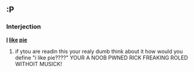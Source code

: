 ==:P==

===Interjection===
'''[[I]] [[like]] [[pie]]'''

# {{pejorative|internet|slang}} if ytou are readin this your realy dumb think about it how would you define "i like pie????" YOUR A NOOB PWNED RICK FREAKING ROLED WITHOIT MUSICK!